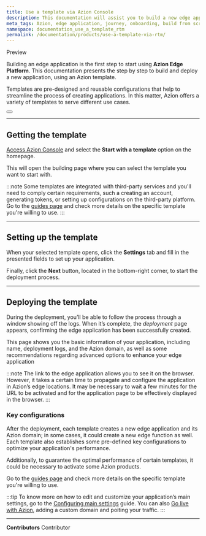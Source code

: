 ```yaml
---
title: Use a template via Azion Console
description: This documentation will assist you to build a new edge application on Azion using templates.
meta_tags: Azion, edge application, journey, onboarding, build from scratch, domain, traffic
namespace: documentation_use_a_template_rtm
permalink: /documentation/products/use-a-template-via-rtm/
---
```


<Badge variant="accent">
Preview
</Badge>

Building an edge application is the first step to start using **Azion Edge Platform**. This documentation presents the step by step to build and deploy a new application, using an Azion template.

Templates are pre-designed and reusable configurations that help to streamline the process of creating applications. In this matter, Azion offers a variety of templates to serve different use cases.

<Button href="/en/documentation/products/marketplace/templates/" text="go to templates reference" variant="secondary"> 

</Button>

---

## Getting the template

[Access Azion Console](https://console.azion.com/) and select the **Start with a template** option on the homepage.

This will open the building page where you can select the template you want to start with.

:::note
Some templates are integrated with third-party services and you'll need to comply certain requirements, such a creating an account, generating tokens, or setting up configurations on the third-party platform. Go to the [guides page](https://www.azion.com/en/documentation/products/guides/#azion-templates) and check more details on the specific template you're willing to use.
:::

---

## Setting up the template

When your selected template opens, click the **Settings** tab and fill in the presented fields to set up your application.

Finally, click the **Next** button, located in the bottom-right corner, to start the deployment process.

---

## Deploying the template

During the deployment, you’ll be able to follow the process through a window showing off the logs. When it’s complete, the *deployment* page appears, confirming the edge application has been successfully created.

This page shows you the basic information of your application, including name, deployment logs, and the Azion domain, as well as some recommendations regarding advanced options to enhance your edge application

:::note
The link to the edge application allows you to see it on the browser. However, ​​it takes a certain time to propagate and configure the application in Azion’s edge locations. It may be necessary to wait a few minutes for the URL to be activated and for the application page to be effectively displayed in the browser.
:::

### Key configurations

After the deployment, each template creates a new edge application and its Azion domain; in some cases, it could create a new edge function as well. Each template also establishes some pre-defined key configurations to optimize your application's performance.

Additionally, to guarantee the optimal performance of certain templates, it could be necessary to activate some Azion products.

Go to the [guides page](https://www.azion.com/en/documentation/products/guides/#azion-templates) and check more details on the specific template you're willing to use.

:::tip
To know more on how to edit and customize your application’s main settings, go to the [Configuring main settings](/en/documentation/products/guides/build/configure-main-settings/) guide. You can also [Go live with Azion](/en/documentation/products/go-live-with-azion/), adding a custom domain and poiting your traffic.
:::





---


**Contributors** <ContributorList>Contributor</ContributorList>
